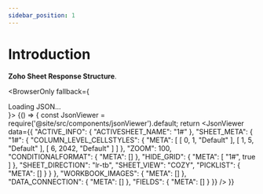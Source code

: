 ```yaml
---
sidebar_position: 1
---
```



# Introduction

**Zoho Sheet Response Structure**.

<BrowserOnly fallback={<div>Loading JSON...</div>}>
{() => {
    const JsonViewer = require('@site/src/components/jsonViewer').default;
    return <JsonViewer data={{
    "ACTIVE_INFO": {
            "ACTIVESHEET_NAME": "1#"
        },
        "SHEET_META": {
            "1#": {
                "COLUMN_LEVEL_CELLSTYLES": {
                    "META": [
                        [
                            0,
                            1,
                            "Default"
                        ],
                        [
                            1,
                            5,
                            "Default"
                        ],
                        [
                            6,
                            2042,
                            "Default"
                        ]
                    ]
                },
                "ZOOM": 100,
                "CONDITIONALFORMAT": {
                    "META": []
                },
                "HIDE_GRID": {
                    "META": [
                        "1#",
                        true
                    ]
                },
                "SHEET_DIRECTION": "lr-tb",
                "SHEET_VIEW": "COZY",
                "PICKLIST": {
                    "META": []
                }
            }
        },
        "WORKBOOK_IMAGES": {
            "META": []
        },
        "DATA_CONNECTION": {
            "META": []
        },
        "FIELDS": {
            "META": []
        }
    }} />
    }}
</BrowserOnly>